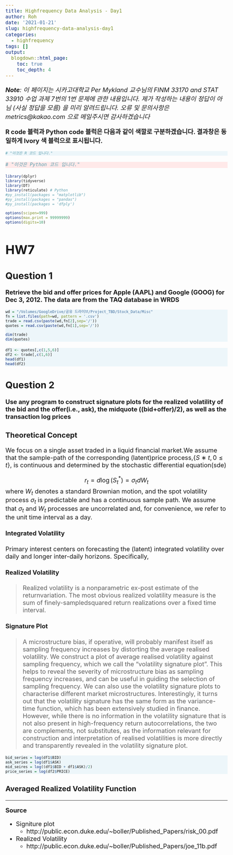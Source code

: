 ```yaml
---
title: Highfrequency Data Analysis - Day1
author: Roh
date: '2021-01-21'
slug: highfrequency-data-analysis-day1
categories:
  - highfrequency
tags: []
output:
  blogdown::html_page:
    toc: true
    toc_depth: 4
---
```

<style>
div.rcode pre { background-color:#fffff0; }
div.rcode pre.r { background-color:#EDF6FA; }
</style>

<style>
div.pycode pre { background-color:#fffff0; }
div.pycode pre.python { background-color:#FFE9E9; }
</style>

<style type="text/css">

body, td {
   font-size: 20px;
}
code.r{
  font-size: 12px;
}
pre {
  font-size: 18px
}
</style>

*__Note__: 이 페이지는 시카고대학교 Per Mykland 교수님의 FINM 33170 and STAT 33910 수업 과제 7번의 1번 문제에 관한 내용입니다. 제가 작성하는 내용이 정답이 아님 (사실 정답을 모름) 을 미리 알려드립니다. 오류 및 문의사항은 metrics@kakao.com 으로 메일주시면 감사하겠습니다*

**R code 블럭과 Python code 블럭은 다음과 같이 색깔로 구분하겠습니다. 결과창은 동일하게 Ivory 색 블럭으로 표시됩니다.**

<div class = "rcode">
```r
# "이것은 R 코드 입니다."
```
</div>

<div class = "pycode">
```python
# "이것은 Python 코드 입니다."
```
</div>

```r
library(dplyr)
library(tidyverse)
library(DT)
library(reticulate) # Python
#py_install(packages = "matplotlib")
#py_install(packages = "pandas")
#py_install(packages = 'dfply')

options(scipen=999)
options(max.print = 99999999)
options(digits=10)
```

# HW7

## Question 1

**Retrieve the bid and offer prices for Apple (AAPL) and Google (GOOG) for Dec 3, 2012. The data are from the TAQ database in WRDS**

<div class = "rcode">
```r
wd = "/Volumes/GoogleDrive/공유 드라이브/Project_TBD/Stock_Data/Misc"
fn = list.files(path=wd, pattern = '.csv')
trade = read.csv(paste(wd,fn[2],sep='/'))
quotes = read.csv(paste(wd,fn[1],sep='/'))

dim(trade)
dim(quotes)
```
</div>

<div class = "rcode">
```r
df1 <- quotes[,c(1,5,6)]
df2 <- trade[,c(1,6)]
head(df1)
head(df2)
```
</div>


## Question 2

**Use any program to construct signature plots for the realized volatility of the bid and the offer(i.e., ask), the midquote ((bid+offer)/2), as well as the transaction log prices**

### Theoretical Concept

We focus on a single asset traded in a liquid financial market.We assume that the sample-path of the corresponding (latent)price process,$\{S∗t,0≤t\}$, is continuous and determined by the stochastic differential equation(sde)

$$r_t = d\log\left(S_t^*\right) =\sigma_t dW_t$$
where $W_t$ denotes a standard Brownian motion, and the spot volatility process $\sigma_t$ is predictable and has a continuous sample path. We assume that $\sigma_t$ and $W_t$ processes are uncorrelated and, for convenience, we refer to the unit time interval as a day.

#### Integrated Volatility

Primary interest centers on forecasting the (latent) integrated volatility over daily and longer inter-daily horizons. Specifically, 

#### Realized Volatility

>Realized volatility is a nonparametric ex-post estimate of the returnvariation. The most obvious realized volatility measure is the sum of finely-sampledsquared return realizations over a fixed time interval.

#### Signature Plot

> A microstructure bias, if operative, will probably manifest itself as sampling frequency increases by distorting the average realised volatility. We construct a plot of average realised volatility against sampling frequency, which we call the “volatility signature plot”.
This helps to reveal the severity of microstructure bias as sampling frequency increases, and can be useful in guiding the selection of sampling
frequency. We can also use the volatility signature plots to characterise different market microstructures.
Interestingly, it turns out that the volatility signature has the same form as the variance-time function, which has been extensively studied in finance. However, while there is no information in the volatility signature that is not also present in high-frequency return autocorrelations, the two are complements, not substitutes, as the information relevant for construction and interpretation of realised volatilities is more directly and transparently revealed in the volatility signature plot.

<div class = "rcode">
```r
bid_series = log(df1$BID)
ask_series = log(df1$ASK)
mid_seires = log((df1$BID + df1$ASK)/2)
price_series = log(df2$PRICE)
```
</div>



### Averaged Realized Volatility Function






***

**Source**

- Signiture plot
  - http://public.econ.duke.edu/~boller/Published_Papers/risk_00.pdf
- Realized Volatility
  - http://public.econ.duke.edu/~boller/Published_Papers/joe_11b.pdf

